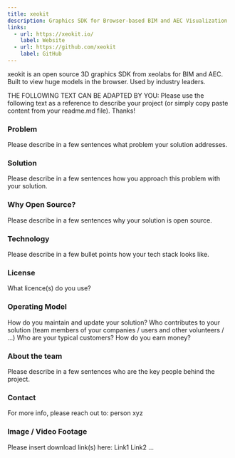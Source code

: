 ```yaml
---
title: xeokit
description: Graphics SDK for Browser-based BIM and AEC Visualization
links:
  - url: https://xeokit.io/
    label: Website
  - url: https://github.com/xeokit
    label: GitHub
---
```


xeokit is an open source 3D graphics SDK from xeolabs for BIM and AEC.
Built to view huge models in the browser. Used by industry leaders.

THE FOLLOWING TEXT CAN BE ADAPTED BY YOU:
Please use the following text as a reference to describe your project (or simply copy paste content from your readme.md file).
Thanks!

### Problem

Please describe in a few sentences what problem your solution addresses.

### Solution

Please describe in a few sentences how you approach this problem with your solution.

### Why Open Source?

Please describe in a few sentences why your solution is open source.

### Technology

Please describe in a few bullet points how your tech stack looks like.

### License

What licence(s) do you use?

### Operating Model

How do you maintain and update your solution?
Who contributes to your solution (team members of your companies / users and other volunteers / …)
Who are your typical customers?
How do you earn money?

### About the team

Please describe in a few sentences who are the key people behind the project.

### Contact

For more info, please reach out to: person xyz

### Image / Video Footage

Please insert download link(s) here:
Link1
Link2
…
